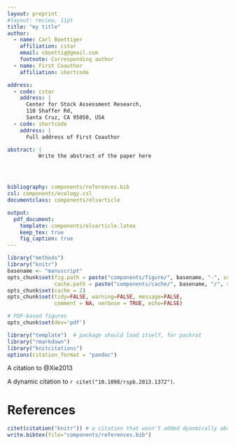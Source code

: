 ```yaml
---
layout: preprint
#layout: review, 11pt
title: "my title"
author: 
  - name: Carl Boettiger
    affiliation: cstar
    email: cboettig@gmail.com
    footnote: Corresponding author
  - name: First Coauthor 
    affiliation: shortcode

address: 
  - code: cstar
    address: | 
      Center for Stock Assessment Research,
      110 Shaffer Rd,
      Santa Cruz, CA 95050, USA 
  - code: shortcode
    address: |
      Full address of First Coauthor

abstract: | 
          Write the abstract of the paper here




bibliography: components/references.bib
csl: components/ecology.csl
documentclass: components/elsarticle

output: 
  pdf_document:
    template: components/elsarticle.latex
    keep_tex: true
    fig_caption: true
---
```




```r
library("methods")
library("knitr")
basename <- "manuscript"
opts_chunk$set(fig.path = paste("components/figure/", basename, "-", sep=""),
               cache.path = paste("components/cache/", basename, "/", sep=""))
opts_chunk$set(cache = 2)
opts_chunk$set(tidy=FALSE, warning=FALSE, message=FALSE, 
               comment = NA, verbose = TRUE, echo=FALSE)

# PDF-based figures
opts_chunk$set(dev='pdf')
```

```r
library("template")  # package should load itself, for packrat
library("rmarkdown")
library("knitcitations")
options(citation_format = "pandoc")
```




A citation to @Xie2013


A dynamic citation to `r citet("10.1098/rspb.2013.1372")`.  


# References

```r
citet(citation("knitr")) # a citation that wasn't added dyanmically above
write.bibtex(file="components/references.bib")
```

